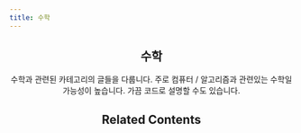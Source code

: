 ```yaml
---
title: 수학
---
```


<Header />

## 수학

수학과 관련된 카테고리의 글들을 다룹니다. 주로 컴퓨터 / 알고리즘과 관련있는 수학일 가능성이 높습니다. 가끔 코드로 설명할 수도 있습니다.

## Related Contents

<RelatedWritings />
